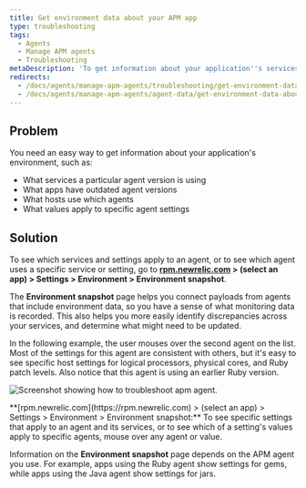 ```yaml
---
title: Get environment data about your APM app
type: troubleshooting
tags:
  - Agents
  - Manage APM agents
  - Troubleshooting
metaDescription: 'To get information about your application''s services, agent versions, and other settings, use New Relic APM''s Environment snapshot page.'
redirects:
  - /docs/agents/manage-apm-agents/troubleshooting/get-environment-data-about-your-apm-app
  - /docs/agents/manage-apm-agents/agent-data/get-environment-data-about-your-apm-app
---
```


## Problem

You need an easy way to get information about your application's environment, such as:

* What services a particular agent version is using
* What apps have outdated agent versions
* What hosts use which agents
* What values apply to specific agent settings

## Solution

To see which services and settings apply to an agent, or to see which agent uses a specific service or setting, go to **[rpm.newrelic.com](https://rpm.newrelic.com) > (select an app) > Settings > Environment > Environment snapshot**.

The **Environment snapshot** page helps you connect payloads from agents that include environment data, so you have a sense of what monitoring data is recorded. This also helps you more easily identify discrepancies across your services, and determine what might need to be updated.

In the following example, the user mouses over the second agent on the list. Most of the settings for this agent are consistent with others, but it's easy to see specific host settings for logical processors, physical cores, and Ruby patch levels. Also notice that this agent is using an earlier Ruby version.

![Screenshot showing how to troubleshoot apm agent.](/images/troubleshooting-apm-environment.png "troubleshooting-apm-environment.png")

<figcaption>
  **[rpm.newrelic.com](https://rpm.newrelic.com) > (select an app) > Settings > Environment > Environment snapshot:** To see specific settings that apply to an agent and its services, or to see which of a setting's values apply to specific agents, mouse over any agent or value.
</figcaption>

Information on the **Environment snapshot** page depends on the APM agent you use. For example, apps using the Ruby agent show settings for gems, while apps using the Java agent show settings for jars.

